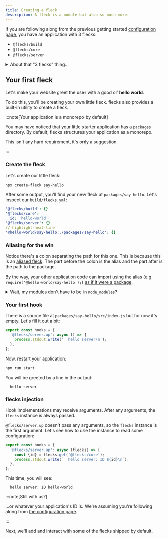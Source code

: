 ```yaml
---
title: Creating a fleck
description: A fleck is a module but also so much more.
---
```


If you are following along from the previous getting started
[configuration page](./configuration), you have an application with 3 flecks:

- `@flecks/build`
- `@flecks/core`
- `@flecks/server`

<details>
  <summary>About that "3 flecks" thing...</summary>

  Actually, your server application has **5 flecks** at this point:

  - `@flecks/build`
  - `@flecks/build/server`
  - `@flecks/core`
  - `@flecks/core/server`
  - `@flecks/server`

  flecks will load the `[...]/server` fleck under any fleck that is loaded on the server. This is
  also the case when using `@flecks/web` which will automatically load `[...]/client` flecks
  which are only loaded in the browser.

</details>

## Your first fleck

Let's make your website greet the user with a good ol' **hello world**.

To do this, you'll be creating your own little fleck. flecks also provides a built-in utility to
create a fleck.

:::note[Your application is a monorepo by default]

You may have noticed that your little starter application has a `packages` directory. By default,
flecks structures your application as a monorepo.

This isn't any hard requirement, it's only a suggestion.

:::

### Create the fleck

Let's create our little fleck:

```bash
npx create-fleck say-hello
```

After some output, you'll find your new fleck at `packages/say-hello`. Let's inspect our
`build/flecks.yml`:

```yml title="build/flecks.yml"
'@flecks/build': {}
'@flecks/core':
  id: 'hello-world'
'@flecks/server': {}
// highlight-next-line
'@hello-world/say-hello:./packages/say-hello': {}
```

### Aliasing for the win

Notice there's a colon separating the path for this one. This is because this is an
[aliased fleck](./compilation#paths-and-aliases). The part before the colon is the alias and the part after is the
path to the package.

By the way, your other application code can import using the alias (e.g.
`require('@hello-world/say-hello');`)
[as if it were a package](https://webpack.js.org/configuration/resolve/#resolvealias).

<details>
  <summary>Wait, my modules don't have to be in <code>node_modules</code>?</summary>

  Nope! When you're developing applications, it can be real nice to
  just pull in local source "packages".

  That being said, sharing your packages on npm is a cool thing to do, so be rad and share your
  awesome flecks with the rest of us!

</details>

### Your first hook

There is a source file at `packages/say-hello/src/index.js` but for now it's empty. Let's fill it
out a bit:

```javascript title="packages/say-hello/src/index.js"
export const hooks = {
  '@flecks/server.up': async () => {
    process.stdout.write('  hello server\n');
  },
};
```

Now, restart your application:

```bash
npm run start
```

You will be greeted by a line in the output:

```terminal
  hello server
```

### flecks injection

Hook implementations may receive arguments. After any arguments, the `flecks` instance is always
passed.

`@flecks/server.up` doesn't pass any arguments, so the `flecks` instance is the first argument.
Let's see how to use the instance to read some configuration:

```javascript title="packages/say-hello/src/index.js"
export const hooks = {
  '@flecks/server.up': async (flecks) => {
    const {id} = flecks.get('@flecks/core');
    process.stdout.write(`  hello server: ID ${id}\n`);
  },
};
```

This time, you will see:

```terminal
  hello server: ID hello-world
```

:::note[Still with us?]

...or whatever your application's ID is. We're assuming you're following along from
[the configuration page](./configuration).

:::

Next, we'll add and interact with some of the flecks shipped by default.
